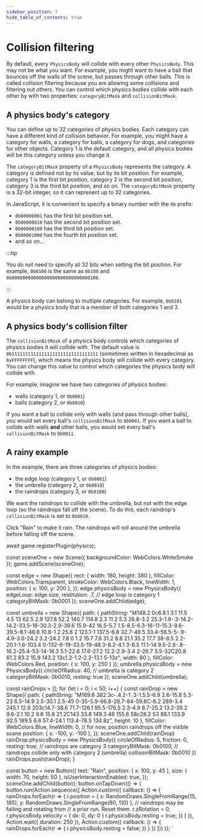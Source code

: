 ```yaml
---
sidebar_position: 7
hide_table_of_contents: true
---
```



# Collision filtering

By default, every `PhysicsBody` will collide with every other `PhysicsBody`. This may not be what you want. For example, you might want to have a ball that bounces off the walls of the scene, but passes through other balls. This is called collision filtering because you are allowing some collisions and filtering out others. You can control which physics bodies collide with each other by with two properties: `categoryBitMask` and `collisionBitMask`.

## A physics body's category

You can define up to 32 categories of physics bodies. Each category can have a different kind of collision behavior. For example, you might have a category for walls, a category for balls, a category for dogs, and categories for other objects. Category 1 is the default category, and all physics bodies will be this category unless you change it.

The `categoryBitMask` property of a `PhysicsBody` represents the category. A category is defined not by its value, but by its bit position. For example, category 1 is the first bit position, category 2 is the second bit position, category 3 is the third bit position, and so on. The `categoryBitMask` property is a 32-bit integer, so it can represent up to 32 categories.

In JavaScript, it is convenient to specify a binary number with the `0b` prefix:

- `0b00000001` has the first bit position set.
- `0b00000010` has the second bit position set.
- `0b00000100` has the third bit position set.
- `0b00001000` has the fourth bit position set.
- and so on...

:::tip

You do not need to specify all 32 bits when setting the bit position. For example, `0b0100` is the same as `0b100` and `0b00000000000000000000000000000100`.

:::

A physics body can belong to multiple categories. For example, `0b0101` would be a physics body that is a member of both categories 1 and 3.

## A physics body's collision filter

The `collisionBitMask` of a physics body controls which categories of physics bodies it will collide with. The default value is `0b11111111111111111111111111111111` (sometimes written in hexadecimal as `0xFFFFFFFF`), which means the physics body will collide with every category. You can change this value to control which categories the physics body will collide with.

For example, imagine we have two categories of physics bodies:

- walls (category 1, or `0b0001`)
- balls (category 2, or `0b0010`)

If you want a ball to collide only with walls (and pass through other balls), you would set every ball's `collisionBitMask` to `0b0001`. If you want a ball to collide with walls **and** other balls, you would set every ball's `collisionBitMask` to `0b0011`.

## A rainy example

In the example, there are three categories of physics bodies:

- the edge loop (category 1, or `0b0001`)
- the umbrella (category 2, or `0b0010`)
- the raindrops (category 3, or `0b0100`)

We want the raindrops to collide with the umbrella, but not with the edge loop (so the raindrops fall off the scene). To do this, each raindrop's `collisionBitMask` is set to `0b0010`.

Click "Rain" to make it rain. The raindrops will roll around the umbrella before falling off the scene.


await game.registerPlugin(physics);
 
const sceneOne = new Scene({ backgroundColor: WebColors.WhiteSmoke });
game.addScene(sceneOne);
 
const edge = new Shape({
    rect: { width: 180, height: 380 },
    fillColor: WebColors.Transparent,
    strokeColor: WebColors.Black,
    lineWidth: 1,
    position: { x: 100, y: 200 },
});
edge.physicsBody = new PhysicsBody({
    edgeLoop: edge.size,
    restitution: .7,
    // edge loop is category 1
    categoryBitMask: 0b0001
});
sceneOne.addChild(edge);
 
const umbrella = new Shape({
    path: {
        pathString: "M148.2 0c6.8.1 3.1 11.5 4.5 13 62.5 2.9 127.8 52.2 140.7 114.8 2.3 11.2 5.3 26.8-3.2 25.3-1.9-.3-14.2-14.2-33.5-16-30.3-2.9-39.6 15.9-42 16.5-5.7 1.5-8.5-6.3-16-11-15.3-9.6-39.5-8.1-46.8 10.8-1.2 25.6 2 123.1-1 137.5-6.8 32.7-49.5 33.4-56.5-5-.9-4.9-3.6-24.2 3.2-24.2 7.8 0 1.2 15.7 7.8 31.2 8.8 21.1 35.2 17.7 38-8.5 2.2-20.1-1.6-103.4 0-132-8-19-33.5-19-48.3-8.2-4.1 3-8.5 11.1-14 9.5-2.8-.8-16.2-25.4-53-14-16.3 5.1-22.6 17.6-27.2 12.2-2.9-3.4 2-26.7 3.5-32C20.9 61.2 83.2 15.9 143.2 13c1.2-1.2-2.2-13.1 5-13z",
        width: 80
    },
    fillColor: WebColors.Red,
    position: { x: 100, y: 250 }
});
umbrella.physicsBody = new PhysicsBody({
    circleOfRadius: 40,
    // umbrella is category 2
    categoryBitMask: 0b0010,
    resting: true
});
sceneOne.addChild(umbrella);
 
const rainDrops = [];
for (let i = 0; i < 50; i++) {
    const rainDrop = new Shape({
        path: {
            pathString: "M169.6 382.3c-.4.2-1 .3-1.5.5-6.9 2.6-15.8 5.3-23 6.5-14.9 2.5-30.1 2.5-45 0-35-5.9-66.8-28.7-84-59.8C-6.2 289-3.4 245.1 12.6 203c14.7-38.6 71.7-126.1 95.5-176.5 2.3-4.9 8.7-25.2 13.2-26.2 9.6-2.1 10.2 9.6 15.8 21.2C143 33.8 149.3 46 155.6 58c28.2 53 86.1 133.9 92.5 189.5 6.6 57.4-24.1 113.4-78.5 134.8z",
            height: 10
        },
        fillColor: WebColors.Blue,
        lineWidth: 0,
        // for now, position raindrops off the visible scene
        position: {
            x: -100,
            y: -100
        },
    });
    sceneOne.addChild(rainDrop)
    rainDrop.physicsBody = new PhysicsBody({
        circleOfRadius: 5,
        friction: 0,
        resting: true,
        // raindrops are category 3
        categoryBitMask: 0b0100,
        // raindrops collide only with category 2 (umbrella)
        collisionBitMask: 0b0010
    })
    rainDrops.push(rainDrop);
}
 
const button = new Button({
    text: "Rain",
    position: { x: 100, y: 45 },
    size: { width: 70, height: 50 },
    isUserInteractionEnabled: true,
});
sceneOne.addChild(button);
button.onTapDown(() => {
    button.run(Action.sequence([
        Action.custom({
          callback: () => {
              rainDrops.forEach(r => {
                  r.position = {
                      x: RandomDraws.SingleFromRange(15, 185),
                      y: RandomDraws.SingleFromRange(80, 110)
                  },
                  // raindrops may be falling and rotating from
                  // a prior run. Reset them.
                  r.zRotation = 0;
                  r.physicsBody.velocity = { dx: 0, dy: 0 }
                  r.physicsBody.resting = true;
              })
          }
        }),
      Action.wait({ duration: 250 }),
      Action.custom({
          callback: () => {
              rainDrops.forEach(r => {
                  r.physicsBody.resting = false;
              })
          }
      })
    ]))
});
`

<CodeExample code={code} template={template} console="true"/>
